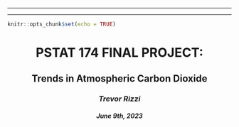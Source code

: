 ------------------------------------------------------------------------

------------------------------------------------------------------------

```r
knitr::opts_chunk$set(echo = TRUE)
```

<span style="font-family:Times New Roman; font-size:4em;">

<h1 style="text-align: center;">

PSTAT 174 FINAL PROJECT:

</h3>

<h2 style="text-align: center;">

Trends in Atmospheric Carbon Dioxide

</h2>

<h3 style="text-align: center;">

*Trevor Rizzi*

</h3>

<h4 style="text-align: center;">

*June 9th, 2023*

</h4>



</span>
